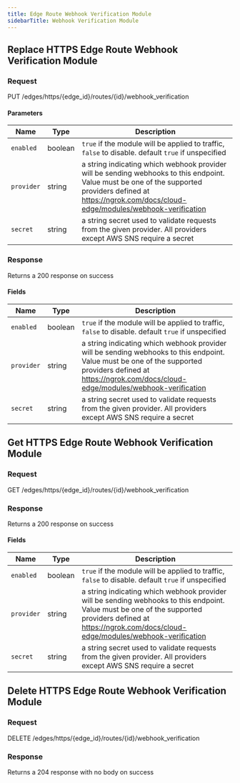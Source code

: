 ```yaml
---
title: Edge Route Webhook Verification Module
sidebarTitle: Webhook Verification Module
---
```




## Replace HTTPS Edge Route Webhook Verification Module

### Request

PUT /edges/https/\{edge_id\}/routes/\{id\}/webhook_verification

<EdgeRouteWebhookVerificationModuleReplaceRequest />

#### Parameters

| Name       | Type    | Description                                                                                                                                                                                                  |
| ---------- | ------- | ------------------------------------------------------------------------------------------------------------------------------------------------------------------------------------------------------------ |
| `enabled`  | boolean | `true` if the module will be applied to traffic, `false` to disable. default `true` if unspecified                                                                                                           |
| `provider` | string  | a string indicating which webhook provider will be sending webhooks to this endpoint. Value must be one of the supported providers defined at https://ngrok.com/docs/cloud-edge/modules/webhook-verification |
| `secret`   | string  | a string secret used to validate requests from the given provider. All providers except AWS SNS require a secret                                                                                             |

### Response

Returns a 200 response on success

<EdgeRouteWebhookVerificationModuleReplaceResponse />

#### Fields

| Name       | Type    | Description                                                                                                                                                                                                  |
| ---------- | ------- | ------------------------------------------------------------------------------------------------------------------------------------------------------------------------------------------------------------ |
| `enabled`  | boolean | `true` if the module will be applied to traffic, `false` to disable. default `true` if unspecified                                                                                                           |
| `provider` | string  | a string indicating which webhook provider will be sending webhooks to this endpoint. Value must be one of the supported providers defined at https://ngrok.com/docs/cloud-edge/modules/webhook-verification |
| `secret`   | string  | a string secret used to validate requests from the given provider. All providers except AWS SNS require a secret                                                                                             |

## Get HTTPS Edge Route Webhook Verification Module

### Request

GET /edges/https/\{edge_id\}/routes/\{id\}/webhook_verification

<EdgeRouteWebhookVerificationModuleGetRequest />

### Response

Returns a 200 response on success

<EdgeRouteWebhookVerificationModuleGetResponse />

#### Fields

| Name       | Type    | Description                                                                                                                                                                                                  |
| ---------- | ------- | ------------------------------------------------------------------------------------------------------------------------------------------------------------------------------------------------------------ |
| `enabled`  | boolean | `true` if the module will be applied to traffic, `false` to disable. default `true` if unspecified                                                                                                           |
| `provider` | string  | a string indicating which webhook provider will be sending webhooks to this endpoint. Value must be one of the supported providers defined at https://ngrok.com/docs/cloud-edge/modules/webhook-verification |
| `secret`   | string  | a string secret used to validate requests from the given provider. All providers except AWS SNS require a secret                                                                                             |

## Delete HTTPS Edge Route Webhook Verification Module

### Request

DELETE /edges/https/\{edge_id\}/routes/\{id\}/webhook_verification

<EdgeRouteWebhookVerificationModuleDeleteRequest />

### Response

Returns a 204 response with no body on success
